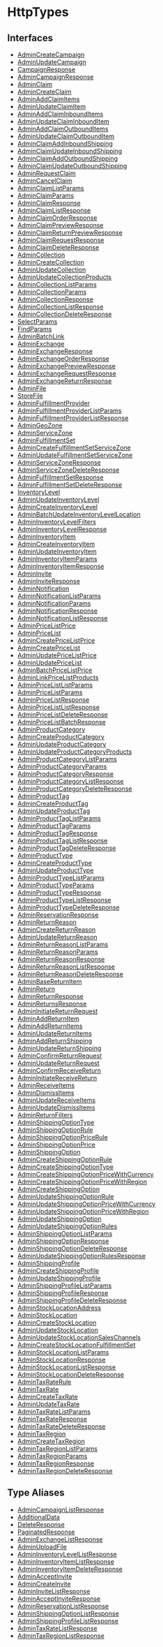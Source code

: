 
# HttpTypes

## Interfaces

- [AdminCreateCampaign](../HttpTypes/interfaces/types.HttpTypes.AdminCreateCampaign/page.mdx)
- [AdminUpdateCampaign](../HttpTypes/interfaces/types.HttpTypes.AdminUpdateCampaign/page.mdx)
- [CampaignResponse](../HttpTypes/interfaces/types.HttpTypes.CampaignResponse/page.mdx)
- [AdminCampaignResponse](../HttpTypes/interfaces/types.HttpTypes.AdminCampaignResponse/page.mdx)
- [AdminClaim](../HttpTypes/interfaces/types.HttpTypes.AdminClaim/page.mdx)
- [AdminCreateClaim](../HttpTypes/interfaces/types.HttpTypes.AdminCreateClaim/page.mdx)
- [AdminAddClaimItems](../HttpTypes/interfaces/types.HttpTypes.AdminAddClaimItems/page.mdx)
- [AdminUpdateClaimItem](../HttpTypes/interfaces/types.HttpTypes.AdminUpdateClaimItem/page.mdx)
- [AdminAddClaimInboundItems](../HttpTypes/interfaces/types.HttpTypes.AdminAddClaimInboundItems/page.mdx)
- [AdminUpdateClaimInboundItem](../HttpTypes/interfaces/types.HttpTypes.AdminUpdateClaimInboundItem/page.mdx)
- [AdminAddClaimOutboundItems](../HttpTypes/interfaces/types.HttpTypes.AdminAddClaimOutboundItems/page.mdx)
- [AdminUpdateClaimOutboundItem](../HttpTypes/interfaces/types.HttpTypes.AdminUpdateClaimOutboundItem/page.mdx)
- [AdminClaimAddInboundShipping](../HttpTypes/interfaces/types.HttpTypes.AdminClaimAddInboundShipping/page.mdx)
- [AdminClaimUpdateInboundShipping](../HttpTypes/interfaces/types.HttpTypes.AdminClaimUpdateInboundShipping/page.mdx)
- [AdminClaimAddOutboundShipping](../HttpTypes/interfaces/types.HttpTypes.AdminClaimAddOutboundShipping/page.mdx)
- [AdminClaimUpdateOutboundShipping](../HttpTypes/interfaces/types.HttpTypes.AdminClaimUpdateOutboundShipping/page.mdx)
- [AdminRequestClaim](../HttpTypes/interfaces/types.HttpTypes.AdminRequestClaim/page.mdx)
- [AdminCancelClaim](../HttpTypes/interfaces/types.HttpTypes.AdminCancelClaim/page.mdx)
- [AdminClaimListParams](../HttpTypes/interfaces/types.HttpTypes.AdminClaimListParams/page.mdx)
- [AdminClaimParams](../HttpTypes/interfaces/types.HttpTypes.AdminClaimParams/page.mdx)
- [AdminClaimResponse](../HttpTypes/interfaces/types.HttpTypes.AdminClaimResponse/page.mdx)
- [AdminClaimListResponse](../HttpTypes/interfaces/types.HttpTypes.AdminClaimListResponse/page.mdx)
- [AdminClaimOrderResponse](../HttpTypes/interfaces/types.HttpTypes.AdminClaimOrderResponse/page.mdx)
- [AdminClaimPreviewResponse](../HttpTypes/interfaces/types.HttpTypes.AdminClaimPreviewResponse/page.mdx)
- [AdminClaimReturnPreviewResponse](../HttpTypes/interfaces/types.HttpTypes.AdminClaimReturnPreviewResponse/page.mdx)
- [AdminClaimRequestResponse](../HttpTypes/interfaces/types.HttpTypes.AdminClaimRequestResponse/page.mdx)
- [AdminClaimDeleteResponse](../HttpTypes/interfaces/types.HttpTypes.AdminClaimDeleteResponse/page.mdx)
- [AdminCollection](../HttpTypes/interfaces/types.HttpTypes.AdminCollection/page.mdx)
- [AdminCreateCollection](../HttpTypes/interfaces/types.HttpTypes.AdminCreateCollection/page.mdx)
- [AdminUpdateCollection](../HttpTypes/interfaces/types.HttpTypes.AdminUpdateCollection/page.mdx)
- [AdminUpdateCollectionProducts](../HttpTypes/interfaces/types.HttpTypes.AdminUpdateCollectionProducts/page.mdx)
- [AdminCollectionListParams](../HttpTypes/interfaces/types.HttpTypes.AdminCollectionListParams/page.mdx)
- [AdminCollectionParams](../HttpTypes/interfaces/types.HttpTypes.AdminCollectionParams/page.mdx)
- [AdminCollectionResponse](../HttpTypes/interfaces/types.HttpTypes.AdminCollectionResponse/page.mdx)
- [AdminCollectionListResponse](../HttpTypes/interfaces/types.HttpTypes.AdminCollectionListResponse/page.mdx)
- [AdminCollectionDeleteResponse](../HttpTypes/interfaces/types.HttpTypes.AdminCollectionDeleteResponse/page.mdx)
- [SelectParams](../HttpTypes/interfaces/types.HttpTypes.SelectParams/page.mdx)
- [FindParams](../HttpTypes/interfaces/types.HttpTypes.FindParams/page.mdx)
- [AdminBatchLink](../HttpTypes/interfaces/types.HttpTypes.AdminBatchLink/page.mdx)
- [AdminExchange](../HttpTypes/interfaces/types.HttpTypes.AdminExchange/page.mdx)
- [AdminExchangeResponse](../HttpTypes/interfaces/types.HttpTypes.AdminExchangeResponse/page.mdx)
- [AdminExchangeOrderResponse](../HttpTypes/interfaces/types.HttpTypes.AdminExchangeOrderResponse/page.mdx)
- [AdminExchangePreviewResponse](../HttpTypes/interfaces/types.HttpTypes.AdminExchangePreviewResponse/page.mdx)
- [AdminExchangeRequestResponse](../HttpTypes/interfaces/types.HttpTypes.AdminExchangeRequestResponse/page.mdx)
- [AdminExchangeReturnResponse](../HttpTypes/interfaces/types.HttpTypes.AdminExchangeReturnResponse/page.mdx)
- [AdminFile](../HttpTypes/interfaces/types.HttpTypes.AdminFile/page.mdx)
- [StoreFile](../HttpTypes/interfaces/types.HttpTypes.StoreFile/page.mdx)
- [AdminFulfillmentProvider](../HttpTypes/interfaces/types.HttpTypes.AdminFulfillmentProvider/page.mdx)
- [AdminFulfillmentProviderListParams](../HttpTypes/interfaces/types.HttpTypes.AdminFulfillmentProviderListParams/page.mdx)
- [AdminFulfillmentProviderListResponse](../HttpTypes/interfaces/types.HttpTypes.AdminFulfillmentProviderListResponse/page.mdx)
- [AdminGeoZone](../HttpTypes/interfaces/types.HttpTypes.AdminGeoZone/page.mdx)
- [AdminServiceZone](../HttpTypes/interfaces/types.HttpTypes.AdminServiceZone/page.mdx)
- [AdminFulfillmentSet](../HttpTypes/interfaces/types.HttpTypes.AdminFulfillmentSet/page.mdx)
- [AdminCreateFulfillmentSetServiceZone](../HttpTypes/interfaces/types.HttpTypes.AdminCreateFulfillmentSetServiceZone/page.mdx)
- [AdminUpdateFulfillmentSetServiceZone](../HttpTypes/interfaces/types.HttpTypes.AdminUpdateFulfillmentSetServiceZone/page.mdx)
- [AdminServiceZoneResponse](../HttpTypes/interfaces/types.HttpTypes.AdminServiceZoneResponse/page.mdx)
- [AdminServiceZoneDeleteResponse](../HttpTypes/interfaces/types.HttpTypes.AdminServiceZoneDeleteResponse/page.mdx)
- [AdminFulfillmentSetResponse](../HttpTypes/interfaces/types.HttpTypes.AdminFulfillmentSetResponse/page.mdx)
- [AdminFulfillmentSetDeleteResponse](../HttpTypes/interfaces/types.HttpTypes.AdminFulfillmentSetDeleteResponse/page.mdx)
- [InventoryLevel](../HttpTypes/interfaces/types.HttpTypes.InventoryLevel/page.mdx)
- [AdminUpdateInventoryLevel](../HttpTypes/interfaces/types.HttpTypes.AdminUpdateInventoryLevel/page.mdx)
- [AdminCreateInventoryLevel](../HttpTypes/interfaces/types.HttpTypes.AdminCreateInventoryLevel/page.mdx)
- [AdminBatchUpdateInventoryLevelLocation](../HttpTypes/interfaces/types.HttpTypes.AdminBatchUpdateInventoryLevelLocation/page.mdx)
- [AdminInventoryLevelFilters](../HttpTypes/interfaces/types.HttpTypes.AdminInventoryLevelFilters/page.mdx)
- [AdminInventoryLevelResponse](../HttpTypes/interfaces/types.HttpTypes.AdminInventoryLevelResponse/page.mdx)
- [AdminInventoryItem](../HttpTypes/interfaces/types.HttpTypes.AdminInventoryItem/page.mdx)
- [AdminCreateInventoryItem](../HttpTypes/interfaces/types.HttpTypes.AdminCreateInventoryItem/page.mdx)
- [AdminUpdateInventoryItem](../HttpTypes/interfaces/types.HttpTypes.AdminUpdateInventoryItem/page.mdx)
- [AdminInventoryItemParams](../HttpTypes/interfaces/types.HttpTypes.AdminInventoryItemParams/page.mdx)
- [AdminInventoryItemResponse](../HttpTypes/interfaces/types.HttpTypes.AdminInventoryItemResponse/page.mdx)
- [AdminInvite](../HttpTypes/interfaces/types.HttpTypes.AdminInvite/page.mdx)
- [AdminInviteResponse](../HttpTypes/interfaces/types.HttpTypes.AdminInviteResponse/page.mdx)
- [AdminNotification](../HttpTypes/interfaces/types.HttpTypes.AdminNotification/page.mdx)
- [AdminNotificationListParams](../HttpTypes/interfaces/types.HttpTypes.AdminNotificationListParams/page.mdx)
- [AdminNotificationParams](../HttpTypes/interfaces/types.HttpTypes.AdminNotificationParams/page.mdx)
- [AdminNotificationResponse](../HttpTypes/interfaces/types.HttpTypes.AdminNotificationResponse/page.mdx)
- [AdminNotificationListResponse](../HttpTypes/interfaces/types.HttpTypes.AdminNotificationListResponse/page.mdx)
- [AdminPriceListPrice](../HttpTypes/interfaces/types.HttpTypes.AdminPriceListPrice/page.mdx)
- [AdminPriceList](../HttpTypes/interfaces/types.HttpTypes.AdminPriceList/page.mdx)
- [AdminCreatePriceListPrice](../HttpTypes/interfaces/types.HttpTypes.AdminCreatePriceListPrice/page.mdx)
- [AdminCreatePriceList](../HttpTypes/interfaces/types.HttpTypes.AdminCreatePriceList/page.mdx)
- [AdminUpdatePriceListPrice](../HttpTypes/interfaces/types.HttpTypes.AdminUpdatePriceListPrice/page.mdx)
- [AdminUpdatePriceList](../HttpTypes/interfaces/types.HttpTypes.AdminUpdatePriceList/page.mdx)
- [AdminBatchPriceListPrice](../HttpTypes/interfaces/types.HttpTypes.AdminBatchPriceListPrice/page.mdx)
- [AdminLinkPriceListProducts](../HttpTypes/interfaces/types.HttpTypes.AdminLinkPriceListProducts/page.mdx)
- [AdminPriceListListParams](../HttpTypes/interfaces/types.HttpTypes.AdminPriceListListParams/page.mdx)
- [AdminPriceListParams](../HttpTypes/interfaces/types.HttpTypes.AdminPriceListParams/page.mdx)
- [AdminPriceListResponse](../HttpTypes/interfaces/types.HttpTypes.AdminPriceListResponse/page.mdx)
- [AdminPriceListListResponse](../HttpTypes/interfaces/types.HttpTypes.AdminPriceListListResponse/page.mdx)
- [AdminPriceListDeleteResponse](../HttpTypes/interfaces/types.HttpTypes.AdminPriceListDeleteResponse/page.mdx)
- [AdminPriceListBatchResponse](../HttpTypes/interfaces/types.HttpTypes.AdminPriceListBatchResponse/page.mdx)
- [AdminProductCategory](../HttpTypes/interfaces/types.HttpTypes.AdminProductCategory/page.mdx)
- [AdminCreateProductCategory](../HttpTypes/interfaces/types.HttpTypes.AdminCreateProductCategory/page.mdx)
- [AdminUpdateProductCategory](../HttpTypes/interfaces/types.HttpTypes.AdminUpdateProductCategory/page.mdx)
- [AdminUpdateProductCategoryProducts](../HttpTypes/interfaces/types.HttpTypes.AdminUpdateProductCategoryProducts/page.mdx)
- [AdminProductCategoryListParams](../HttpTypes/interfaces/types.HttpTypes.AdminProductCategoryListParams/page.mdx)
- [AdminProductCategoryParams](../HttpTypes/interfaces/types.HttpTypes.AdminProductCategoryParams/page.mdx)
- [AdminProductCategoryResponse](../HttpTypes/interfaces/types.HttpTypes.AdminProductCategoryResponse/page.mdx)
- [AdminProductCategoryListResponse](../HttpTypes/interfaces/types.HttpTypes.AdminProductCategoryListResponse/page.mdx)
- [AdminProductCategoryDeleteResponse](../HttpTypes/interfaces/types.HttpTypes.AdminProductCategoryDeleteResponse/page.mdx)
- [AdminProductTag](../HttpTypes/interfaces/types.HttpTypes.AdminProductTag/page.mdx)
- [AdminCreateProductTag](../HttpTypes/interfaces/types.HttpTypes.AdminCreateProductTag/page.mdx)
- [AdminUpdateProductTag](../HttpTypes/interfaces/types.HttpTypes.AdminUpdateProductTag/page.mdx)
- [AdminProductTagListParams](../HttpTypes/interfaces/types.HttpTypes.AdminProductTagListParams/page.mdx)
- [AdminProductTagParams](../HttpTypes/interfaces/types.HttpTypes.AdminProductTagParams/page.mdx)
- [AdminProductTagResponse](../HttpTypes/interfaces/types.HttpTypes.AdminProductTagResponse/page.mdx)
- [AdminProductTagListResponse](../HttpTypes/interfaces/types.HttpTypes.AdminProductTagListResponse/page.mdx)
- [AdminProductTagDeleteResponse](../HttpTypes/interfaces/types.HttpTypes.AdminProductTagDeleteResponse/page.mdx)
- [AdminProductType](../HttpTypes/interfaces/types.HttpTypes.AdminProductType/page.mdx)
- [AdminCreateProductType](../HttpTypes/interfaces/types.HttpTypes.AdminCreateProductType/page.mdx)
- [AdminUpdateProductType](../HttpTypes/interfaces/types.HttpTypes.AdminUpdateProductType/page.mdx)
- [AdminProductTypeListParams](../HttpTypes/interfaces/types.HttpTypes.AdminProductTypeListParams/page.mdx)
- [AdminProductTypeParams](../HttpTypes/interfaces/types.HttpTypes.AdminProductTypeParams/page.mdx)
- [AdminProductTypeResponse](../HttpTypes/interfaces/types.HttpTypes.AdminProductTypeResponse/page.mdx)
- [AdminProductTypeListResponse](../HttpTypes/interfaces/types.HttpTypes.AdminProductTypeListResponse/page.mdx)
- [AdminProductTypeDeleteResponse](../HttpTypes/interfaces/types.HttpTypes.AdminProductTypeDeleteResponse/page.mdx)
- [AdminReservationResponse](../HttpTypes/interfaces/types.HttpTypes.AdminReservationResponse/page.mdx)
- [AdminReturnReason](../HttpTypes/interfaces/types.HttpTypes.AdminReturnReason/page.mdx)
- [AdminCreateReturnReason](../HttpTypes/interfaces/types.HttpTypes.AdminCreateReturnReason/page.mdx)
- [AdminUpdateReturnReason](../HttpTypes/interfaces/types.HttpTypes.AdminUpdateReturnReason/page.mdx)
- [AdminReturnReasonListParams](../HttpTypes/interfaces/types.HttpTypes.AdminReturnReasonListParams/page.mdx)
- [AdminReturnReasonParams](../HttpTypes/interfaces/types.HttpTypes.AdminReturnReasonParams/page.mdx)
- [AdminReturnReasonResponse](../HttpTypes/interfaces/types.HttpTypes.AdminReturnReasonResponse/page.mdx)
- [AdminReturnReasonListResponse](../HttpTypes/interfaces/types.HttpTypes.AdminReturnReasonListResponse/page.mdx)
- [AdminReturnReasonDeleteResponse](../HttpTypes/interfaces/types.HttpTypes.AdminReturnReasonDeleteResponse/page.mdx)
- [AdminBaseReturnItem](../HttpTypes/interfaces/types.HttpTypes.AdminBaseReturnItem/page.mdx)
- [AdminReturn](../HttpTypes/interfaces/types.HttpTypes.AdminReturn/page.mdx)
- [AdminReturnResponse](../HttpTypes/interfaces/types.HttpTypes.AdminReturnResponse/page.mdx)
- [AdminReturnsResponse](../HttpTypes/interfaces/types.HttpTypes.AdminReturnsResponse/page.mdx)
- [AdminInitiateReturnRequest](../HttpTypes/interfaces/types.HttpTypes.AdminInitiateReturnRequest/page.mdx)
- [AdminAddReturnItem](../HttpTypes/interfaces/types.HttpTypes.AdminAddReturnItem/page.mdx)
- [AdminAddReturnItems](../HttpTypes/interfaces/types.HttpTypes.AdminAddReturnItems/page.mdx)
- [AdminUpdateReturnItems](../HttpTypes/interfaces/types.HttpTypes.AdminUpdateReturnItems/page.mdx)
- [AdminAddReturnShipping](../HttpTypes/interfaces/types.HttpTypes.AdminAddReturnShipping/page.mdx)
- [AdminUpdateReturnShipping](../HttpTypes/interfaces/types.HttpTypes.AdminUpdateReturnShipping/page.mdx)
- [AdminConfirmReturnRequest](../HttpTypes/interfaces/types.HttpTypes.AdminConfirmReturnRequest/page.mdx)
- [AdminUpdateReturnRequest](../HttpTypes/interfaces/types.HttpTypes.AdminUpdateReturnRequest/page.mdx)
- [AdminConfirmReceiveReturn](../HttpTypes/interfaces/types.HttpTypes.AdminConfirmReceiveReturn/page.mdx)
- [AdminInitiateReceiveReturn](../HttpTypes/interfaces/types.HttpTypes.AdminInitiateReceiveReturn/page.mdx)
- [AdminReceiveItems](../HttpTypes/interfaces/types.HttpTypes.AdminReceiveItems/page.mdx)
- [AdminDismissItems](../HttpTypes/interfaces/types.HttpTypes.AdminDismissItems/page.mdx)
- [AdminUpdateReceiveItems](../HttpTypes/interfaces/types.HttpTypes.AdminUpdateReceiveItems/page.mdx)
- [AdminUpdateDismissItems](../HttpTypes/interfaces/types.HttpTypes.AdminUpdateDismissItems/page.mdx)
- [AdminReturnFilters](../HttpTypes/interfaces/types.HttpTypes.AdminReturnFilters/page.mdx)
- [AdminShippingOptionType](../HttpTypes/interfaces/types.HttpTypes.AdminShippingOptionType/page.mdx)
- [AdminShippingOptionRule](../HttpTypes/interfaces/types.HttpTypes.AdminShippingOptionRule/page.mdx)
- [AdminShippingOptionPriceRule](../HttpTypes/interfaces/types.HttpTypes.AdminShippingOptionPriceRule/page.mdx)
- [AdminShippingOptionPrice](../HttpTypes/interfaces/types.HttpTypes.AdminShippingOptionPrice/page.mdx)
- [AdminShippingOption](../HttpTypes/interfaces/types.HttpTypes.AdminShippingOption/page.mdx)
- [AdminCreateShippingOptionRule](../HttpTypes/interfaces/types.HttpTypes.AdminCreateShippingOptionRule/page.mdx)
- [AdminCreateShippingOptionType](../HttpTypes/interfaces/types.HttpTypes.AdminCreateShippingOptionType/page.mdx)
- [AdminCreateShippingOptionPriceWithCurrency](../HttpTypes/interfaces/types.HttpTypes.AdminCreateShippingOptionPriceWithCurrency/page.mdx)
- [AdminCreateShippingOptionPriceWithRegion](../HttpTypes/interfaces/types.HttpTypes.AdminCreateShippingOptionPriceWithRegion/page.mdx)
- [AdminCreateShippingOption](../HttpTypes/interfaces/types.HttpTypes.AdminCreateShippingOption/page.mdx)
- [AdminUpdateShippingOptionRule](../HttpTypes/interfaces/types.HttpTypes.AdminUpdateShippingOptionRule/page.mdx)
- [AdminUpdateShippingOptionPriceWithCurrency](../HttpTypes/interfaces/types.HttpTypes.AdminUpdateShippingOptionPriceWithCurrency/page.mdx)
- [AdminUpdateShippingOptionPriceWithRegion](../HttpTypes/interfaces/types.HttpTypes.AdminUpdateShippingOptionPriceWithRegion/page.mdx)
- [AdminUpdateShippingOption](../HttpTypes/interfaces/types.HttpTypes.AdminUpdateShippingOption/page.mdx)
- [AdminUpdateShippingOptionRules](../HttpTypes/interfaces/types.HttpTypes.AdminUpdateShippingOptionRules/page.mdx)
- [AdminShippingOptionListParams](../HttpTypes/interfaces/types.HttpTypes.AdminShippingOptionListParams/page.mdx)
- [AdminShippingOptionResponse](../HttpTypes/interfaces/types.HttpTypes.AdminShippingOptionResponse/page.mdx)
- [AdminShippingOptionDeleteResponse](../HttpTypes/interfaces/types.HttpTypes.AdminShippingOptionDeleteResponse/page.mdx)
- [AdminUpdateShippingOptionRulesResponse](../HttpTypes/interfaces/types.HttpTypes.AdminUpdateShippingOptionRulesResponse/page.mdx)
- [AdminShippingProfile](../HttpTypes/interfaces/types.HttpTypes.AdminShippingProfile/page.mdx)
- [AdminCreateShippingProfile](../HttpTypes/interfaces/types.HttpTypes.AdminCreateShippingProfile/page.mdx)
- [AdminUpdateShippingProfile](../HttpTypes/interfaces/types.HttpTypes.AdminUpdateShippingProfile/page.mdx)
- [AdminShippingProfileListParams](../HttpTypes/interfaces/types.HttpTypes.AdminShippingProfileListParams/page.mdx)
- [AdminShippingProfileResponse](../HttpTypes/interfaces/types.HttpTypes.AdminShippingProfileResponse/page.mdx)
- [AdminShippingProfileDeleteResponse](../HttpTypes/interfaces/types.HttpTypes.AdminShippingProfileDeleteResponse/page.mdx)
- [AdminStockLocationAddress](../HttpTypes/interfaces/types.HttpTypes.AdminStockLocationAddress/page.mdx)
- [AdminStockLocation](../HttpTypes/interfaces/types.HttpTypes.AdminStockLocation/page.mdx)
- [AdminCreateStockLocation](../HttpTypes/interfaces/types.HttpTypes.AdminCreateStockLocation/page.mdx)
- [AdminUpdateStockLocation](../HttpTypes/interfaces/types.HttpTypes.AdminUpdateStockLocation/page.mdx)
- [AdminUpdateStockLocationSalesChannels](../HttpTypes/interfaces/types.HttpTypes.AdminUpdateStockLocationSalesChannels/page.mdx)
- [AdminCreateStockLocationFulfillmentSet](../HttpTypes/interfaces/types.HttpTypes.AdminCreateStockLocationFulfillmentSet/page.mdx)
- [AdminStockLocationListParams](../HttpTypes/interfaces/types.HttpTypes.AdminStockLocationListParams/page.mdx)
- [AdminStockLocationResponse](../HttpTypes/interfaces/types.HttpTypes.AdminStockLocationResponse/page.mdx)
- [AdminStockLocationListResponse](../HttpTypes/interfaces/types.HttpTypes.AdminStockLocationListResponse/page.mdx)
- [AdminStockLocationDeleteResponse](../HttpTypes/interfaces/types.HttpTypes.AdminStockLocationDeleteResponse/page.mdx)
- [AdminTaxRateRule](../HttpTypes/interfaces/types.HttpTypes.AdminTaxRateRule/page.mdx)
- [AdminTaxRate](../HttpTypes/interfaces/types.HttpTypes.AdminTaxRate/page.mdx)
- [AdminCreateTaxRate](../HttpTypes/interfaces/types.HttpTypes.AdminCreateTaxRate/page.mdx)
- [AdminUpdateTaxRate](../HttpTypes/interfaces/types.HttpTypes.AdminUpdateTaxRate/page.mdx)
- [AdminTaxRateListParams](../HttpTypes/interfaces/types.HttpTypes.AdminTaxRateListParams/page.mdx)
- [AdminTaxRateResponse](../HttpTypes/interfaces/types.HttpTypes.AdminTaxRateResponse/page.mdx)
- [AdminTaxRateDeleteResponse](../HttpTypes/interfaces/types.HttpTypes.AdminTaxRateDeleteResponse/page.mdx)
- [AdminTaxRegion](../HttpTypes/interfaces/types.HttpTypes.AdminTaxRegion/page.mdx)
- [AdminCreateTaxRegion](../HttpTypes/interfaces/types.HttpTypes.AdminCreateTaxRegion/page.mdx)
- [AdminTaxRegionListParams](../HttpTypes/interfaces/types.HttpTypes.AdminTaxRegionListParams/page.mdx)
- [AdminTaxRegionParams](../HttpTypes/interfaces/types.HttpTypes.AdminTaxRegionParams/page.mdx)
- [AdminTaxRegionResponse](../HttpTypes/interfaces/types.HttpTypes.AdminTaxRegionResponse/page.mdx)
- [AdminTaxRegionDeleteResponse](../HttpTypes/interfaces/types.HttpTypes.AdminTaxRegionDeleteResponse/page.mdx)

## Type Aliases

- [AdminCampaignListResponse](../HttpTypes/types/types.HttpTypes.AdminCampaignListResponse/page.mdx)
- [AdditionalData](../HttpTypes/types/types.HttpTypes.AdditionalData/page.mdx)
- [DeleteResponse](../HttpTypes/types/types.HttpTypes.DeleteResponse/page.mdx)
- [PaginatedResponse](../HttpTypes/types/types.HttpTypes.PaginatedResponse/page.mdx)
- [AdminExchangeListResponse](../HttpTypes/types/types.HttpTypes.AdminExchangeListResponse/page.mdx)
- [AdminUploadFile](../HttpTypes/types/types.HttpTypes.AdminUploadFile/page.mdx)
- [AdminInventoryLevelListResponse](../HttpTypes/types/types.HttpTypes.AdminInventoryLevelListResponse/page.mdx)
- [AdminInventoryItemListResponse](../HttpTypes/types/types.HttpTypes.AdminInventoryItemListResponse/page.mdx)
- [AdminInventoryItemDeleteResponse](../HttpTypes/types/types.HttpTypes.AdminInventoryItemDeleteResponse/page.mdx)
- [AdminAcceptInvite](../HttpTypes/types/types.HttpTypes.AdminAcceptInvite/page.mdx)
- [AdminCreateInvite](../HttpTypes/types/types.HttpTypes.AdminCreateInvite/page.mdx)
- [AdminInviteListResponse](../HttpTypes/types/types.HttpTypes.AdminInviteListResponse/page.mdx)
- [AdminAcceptInviteResponse](../HttpTypes/types/types.HttpTypes.AdminAcceptInviteResponse/page.mdx)
- [AdminReservationListResponse](../HttpTypes/types/types.HttpTypes.AdminReservationListResponse/page.mdx)
- [AdminShippingOptionListResponse](../HttpTypes/types/types.HttpTypes.AdminShippingOptionListResponse/page.mdx)
- [AdminShippingProfileListResponse](../HttpTypes/types/types.HttpTypes.AdminShippingProfileListResponse/page.mdx)
- [AdminTaxRateListResponse](../HttpTypes/types/types.HttpTypes.AdminTaxRateListResponse/page.mdx)
- [AdminTaxRegionListResponse](../HttpTypes/types/types.HttpTypes.AdminTaxRegionListResponse/page.mdx)
